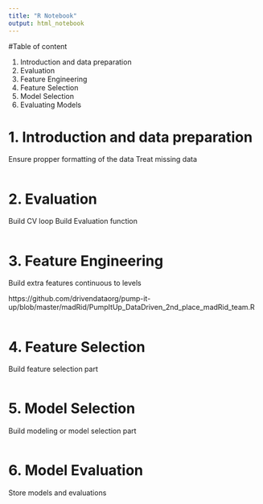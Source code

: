 ```yaml
---
title: "R Notebook"
output: html_notebook
---
```


#Table of content

1. Introduction and data preparation
2. Evaluation
3. Feature Engineering
4. Feature Selection
5. Model Selection
6. Evaluating Models

# 1. Introduction and data preparation

Ensure propper formatting of the data
Treat missing data


```r

```

# 2. Evaluation

Build CV loop
Build Evaluation function


```r

```

# 3. Feature Engineering

Build extra features
continuous to levels

https://github.com/drivendataorg/pump-it-up/blob/master/madRid/PumpItUp_DataDriven_2nd_place_madRid_team.R


```r

```

# 4. Feature Selection

Build feature selection part

```r

```

# 5. Model Selection

Build modeling or model selection part

```r

```

# 6. Model Evaluation

Store models and evaluations

```r

```

